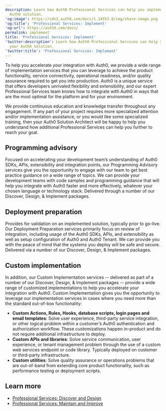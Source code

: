 ```yaml
---
description: Learn how Auth0 Professional Services can help you implement your
  Auth0 solution.
'og:image': https://cdn2.auth0.com/docs/1.14553.0/img/share-image.png
'og:title': 'Professional Services: Implement'
'og:url': https://auth0.com/docs/
permalink: implement
title: 'Professional Services: Implement'
'twitter:description': Learn how Auth0 Professional Services can help you implement
  your Auth0 solution.
'twitter:title': 'Professional Services: Implement'
---
```

To help you accelerate your integration with Auth0, we provide a wide range of implementation services that you can leverage to achieve the product functionality, service connectivity, operational readiness, and/or quality assurance required to get you into production. Auth0 is a unique service that offers developers unrivaled flexibility and extensibility, and our expert Professional Services team knows how to integrate with Auth0 in ways that are the most optimal for the platform and for your environment.

<Callout icon="file-lines" color="#0EA5E9" iconType="regular">

We provide continuous education and knowledge transfer throughout any engagement. If any part of your project requires more specialized attention and/or implementation assistance, or you would like some specialized training, then your Auth0 Solution Architect will be happy to help you understand how additional Professional Services can help you further to reach your goal.

</Callout>

## Programming advisory

Focused on accelerating your development team’s understanding of Auth0 SDKs, APIs, extensibility and integration points, our Programming Advisory services give you the opportunity to engage with our team to get best practice guidance on a wide range of topics. We can provide your development teams with code samples and programming guidance that will help you integrate with Auth0 faster and more effectively, whatever your chosen language or technology stack. Delivered through a number of our Discover, Design, & Implement packages.

## Deployment preparation

Provides for validation on an implemented solution, typically prior to go-live. Our Deployment Preparation services primarily focus on review of integration, including usage of the Auth0 SDKs, APIs, and extensibility as well as setup configuration of Auth0 and Auth0 Tenant. We can provide you with the peace of mind that the systems you deploy will be safe and secure. Delivered via a number of our Discover, Design, & Implement packages.

## Custom implementation

In addition, our Custom Implementation services -- delivered as part of a number of our Discover, Design, & Implement packages -- provide a wide range of customized implementations to help you accelerate your integration with Auth0. Custom Implementation gives you the opportunity to leverage our implementation services in cases where you need more than the standard out-of-box functionality:

* **Custom Actions, Rules, Hooks, database scripts, login pages and email templates**: Solve user experience, third-party service integration, or other logical problem within a customer’s Auth0 authentication and authorization workflow. These customizations happen in-product and do not require additional infrastructure to deploy.
* **Custom APIs and libraries**: Solve service communication, user experience, or tenant management problem through the use of a custom web services endpoint or code library. Typically deployed on customer or third-party infrastructure.
* **Custom utilities**: Solve quality assurance or operations problems that are out-of-band from extending core product functionality, such as performance testing or deployment scripts.

## Learn more

* [Professional Services: Discover and Design](/docs/get-started/professional-services/discover-design)
* [Professional Services: Maintain and Improve](/docs/get-started/professional-services/maintain-improve)